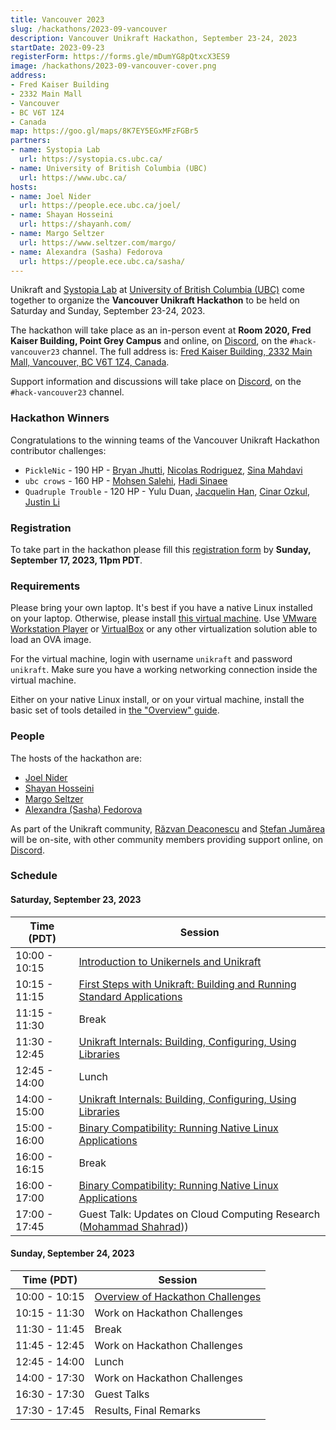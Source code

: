 ```yaml
---
title: Vancouver 2023
slug: /hackathons/2023-09-vancouver
description: Vancouver Unikraft Hackathon, September 23-24, 2023
startDate: 2023-09-23
registerForm: https://forms.gle/mDumYG8pQtxcX3ES9
image: /hackathons/2023-09-vancouver-cover.png
address:
- Fred Kaiser Building
- 2332 Main Mall
- Vancouver
- BC V6T 1Z4
- Canada
map: https://goo.gl/maps/8K7EY5EGxMFzFGBr5
partners:
- name: Systopia Lab
  url: https://systopia.cs.ubc.ca/
- name: University of British Columbia (UBC)
  url: https://www.ubc.ca/
hosts:
- name: Joel Nider
  url: https://people.ece.ubc.ca/joel/
- name: Shayan Hosseini
  url: https://shayanh.com/
- name: Margo Seltzer
  url: https://www.seltzer.com/margo/
- name: Alexandra (Sasha) Fedorova
  url: https://people.ece.ubc.ca/sasha/
---
```


Unikraft and [Systopia Lab](https://systopia.cs.ubc.ca/) at [University of British Columbia (UBC)](https://www.ubc.ca/) come together to organize the **Vancouver Unikraft Hackathon** to be held on Saturday and Sunday, September 23-24, 2023.

The hackathon will take place as an in-person event at **Room 2020, Fred Kaiser Building, Point Grey Campus** and online, on [Discord](http://bit.ly/UnikraftDiscord), on the `#hack-vancouver23` channel.
The full address is: [Fred Kaiser Building, 2332 Main Mall, Vancouver, BC V6T 1Z4, Canada](https://goo.gl/maps/8K7EY5EGxMFzFGBr5).

Support information and discussions will take place on [Discord](http://bit.ly/UnikraftDiscord), on the `#hack-vancouver23` channel.

### Hackathon Winners

Congratulations to the winning teams of the Vancouver Unikraft Hackathon contributor challenges:

- `PickleNic` - 190 HP - [Bryan Jhutti](https://github.com/opsine02), [Nicolas Rodriguez](https://github.com/NicRodri), [Sina Mahdavi](https://github.com/sinamhdv)
- `ubc crows` - 160 HP - [Mohsen Salehi](https://github.com/Moh3nsalehi), [Hadi Sinaee](https://github.com/hadisinaee)
- `Quadruple Trouble` - 120 HP - Yulu Duan, [Jacquelin Han](https://github.com/JackieHam), [Cinar Ozkul](https://github.com/cozkul), [Justin Li](https://github.com/justin9939)

### Registration

To take part in the hackathon please fill this [registration form](https://forms.gle/mDumYG8pQtxcX3ES9) by **Sunday, September 17, 2023, 11pm PDT**.

### Requirements

Please bring your own laptop.
It's best if you have a native Linux installed on your laptop.
Otherwise, please install [this virtual machine](https://drive.google.com/file/d/16oBxfjFvu5mpf6DMb4-bsnyd5n2FqReo/view?usp=sharing).
Use [VMware Workstation Player](https://www.vmware.com/ca/products/workstation-player/workstation-player-evaluation.html) or [VirtualBox](https://www.virtualbox.org/) or any other virtualization solution able to load an OVA image.

For the virtual machine, login with username `unikraft` and password `unikraft`.
Make sure you have a working networking connection inside the virtual machine.

Either on your native Linux install, or on your virtual machine, install the basic set of tools detailed in [the "Overview" guide](/guides/overview#set-up).

### People

The hosts of the hackathon are:

* [Joel Nider](https://people.ece.ubc.ca/joel/)
* [Shayan Hosseini](https://shayanh.com/)
* [Margo Seltzer](https://www.seltzer.com/margo/)
* [Alexandra (Sasha) Fedorova](https://people.ece.ubc.ca/sasha/)

As part of the Unikraft community, [Răzvan Deaconescu](https://github.com/razvand) and [Ștefan Jumărea](https://github.com/StefanJum) will be on-site, with other community members providing support online, on [Discord](http://bit.ly/UnikraftDiscord).

### Schedule

#### Saturday, September 23, 2023

| Time (PDT)    | Session                                                                                              |
| ------------- | -----------------------------------------------------------------------------------------------------|
| 10:00 - 10:15 | [Introduction to Unikernels and Unikraft](/guides/intro)                                             |
| 10:15 - 11:15 | [First Steps with Unikraft: Building and Running Standard Applications](/guides/overview)            |
| 11:15 - 11:30 | Break                                                                                                |
| 11:30 - 12:45 | [Unikraft Internals: Building, Configuring, Using Libraries](/guides/internals)                      |
| 12:45 - 14:00 | Lunch                                                                                                |
| 14:00 - 15:00 | [Unikraft Internals: Building, Configuring, Using Libraries](/guides/internals)                      |
| 15:00 - 16:00 | [Binary Compatibility: Running Native Linux Applications](/guides/bincompat)                         |
| 16:00 - 16:15 | Break                                                                                                |
| 16:00 - 17:00 | [Binary Compatibility: Running Native Linux Applications](/guides/bincompat)                         |
| 17:00 - 17:45 | Guest Talk: Updates on Cloud Computing Research ([Mohammad Shahrad](https://mshahrad.github.io/)))   |

#### Sunday, September 24, 2023

| Time (PDT)    | Session                                                                                              |
| ------------- | -----------------------------------------------------------------------------------------------------|
| 10:00 - 10:15 | [Overview of Hackathon Challenges](/guides/challenges)                                               |
| 10:15 - 11:30 | Work on Hackathon Challenges                                                                         |
| 11:30 - 11:45 | Break                                                                                                |
| 11:45 - 12:45 | Work on Hackathon Challenges                                                                         |
| 12:45 - 14:00 | Lunch                                                                                                |
| 14:00 - 17:30 | Work on Hackathon Challenges                                                                         |
| 16:30 - 17:30 | Guest Talks                                                                                          |
| 17:30 - 17:45 | Results, Final Remarks                                                                               |
